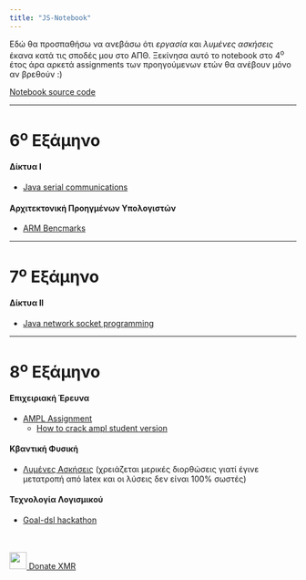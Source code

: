 ```yaml
---
title: "JS-Notebook"
---
```


Εδώ θα προσπαθήσω να ανεβάσω ότι *εργασία* και *λυμένες ασκήσεις* έκανα κατά
τις σποδές μου στο ΑΠΘ. Ξεκίνησα αυτό το notebook στο 4^ο^ έτος άρα αρκετά
assignments των προηγούμενων ετών θα ανέβουν μόνο αν βρεθούν :)

[Notebook source code](https://github.com/johnstef99/js-notebook)

---------


6^ο^ Εξάμηνο
=============

#### Δίκτυα Ι
* [Java serial communications ](https://github.com/johnstef99/ithakiJavaSerialCommunication)

#### Αρχιτεκτονική Προηγμένων Υπολογιστών
* [ARM Bencmarks](https://github.com/johnstef99/computer_architecture)

---------

7^ο^ Εξάμηνο
=============

#### Δίκτυα ΙΙ
* [Java network socket programming](https://github.com/johnstef99/networks_2)


---------

8^ο^ Εξάμηνο
=============

#### Επιχειριακή Έρευνα
* [AMPL Assignment](https://notebook.johnstef.com/operational_research_ampl/)
  * [How to crack ampl student version](./crack_ampl.html)

#### Κβαντική Φυσική
* [Λυμένες Ασκήσεις](https://notebook.johnstef.com/quantum_physics_solved_problems/)
(χρειάζεται μερικές διορθώσεις γιατί έγινε μετατροπή από latex και οι λύσεις δεν
είναι 100% σωστές)

#### Τεχνολογία Λογισμικού
* [Goal-dsl hackathon](https://github.com/johnstef99/goal-dsl-hackathon)

<br/>
<br/>
<a
href="https://donate.cipherdogs.net/?address=43NR6AcQPGo7weCGouMm73UkJ3DmjMXXm4tBG8H4e4gLg1jQFCcb2DkURJyGiJyUyuSDFcqa8Emsxhjs8cS8JhA8Ah7tSm6"><img
height="30" width="30" src="https://donate.cipherdogs.net//img/monero.png">  Donate XMR</a>
